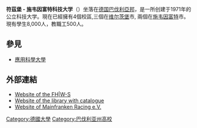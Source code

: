 {{Expand|time=2013-04-18T12:07:21+00:00 }} {{Unreferenced|time=2013-04-18T12:07:21+00:00 }}
{{Infobox university
| name          = 符茲堡應用科技大學
| image_name    = FH Wuerzburg Schweinfurt Logo.svg
| image_size    =
| caption       = Hochschule für angewandte Wissenschaften Würzburg-Schweinfurt
| established   = 1971年
| type          = [[公立大學|公立大學]]
| city          = [[烏茲堡|烏茲堡]] & [[施韦因富特|施韦因富特]]
| country       = [[德國|德國]]
| president     = Robert Grebner
| students      = 8654 (2012年). (烏茲堡: 5557, 施韦因富特: 3097)
| staff         = 505 (2012年)
| faculty       = 187 (2012年)
| website       = {{URL|http://www.fhws.de/}}
}}

'''符茲堡 - 施韦因富特科技大学'''（{{lang-de|Hochschule für angewandte Wissenschaften Würzburg-Schweinfurt}}）坐落在[[德国|德国]][[巴伐利亞邦|巴伐利亞邦]]，是一所创建于1971年的公立科技大学。現在已經擁有4個校區,三個在[[维尔茨堡|维尔茨堡]]市, 兩個在[[施韦因富特|施韦因富特]]市。現有學生8,000人，教職工500人。

== 參見 ==
* [[應用科學大學|應用科學大學]]

== 外部連結 ==
* [http://www.fhws.de Website of the FH|W-S]
* [https://web.archive.org/web/20110727052712/http://www.bibliothek.uni-wuerzburg.de/en/kataloge/weitere_kataloge/fhb_wue_sw/ Website of the library with catalogue]
* [http://mainfranken-racing.com/ Website of Mainfranken Racing e.V.]

[[Category:德國大學|Category:德國大學]]
[[Category:巴伐利亚州高校|Category:巴伐利亚州高校]]
